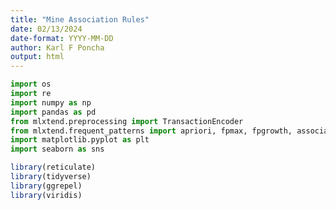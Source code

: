 ```yaml
---
title: "Mine Association Rules"
date: 02/13/2024
date-format: YYYY-MM-DD
author: Karl F Poncha
output: html
---
```


```python
import os
import re
import numpy as np
import pandas as pd
from mlxtend.preprocessing import TransactionEncoder
from mlxtend.frequent_patterns import apriori, fpmax, fpgrowth, association_rules
import matplotlib.pyplot as plt
import seaborn as sns
```

```r
library(reticulate)
library(tidyverse)
library(ggrepel)
library(viridis)
```

